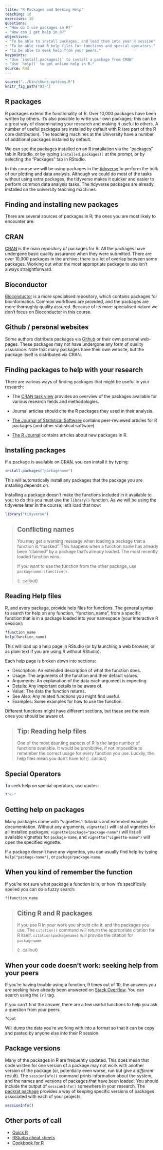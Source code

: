 ```yaml
---
title: "R Packages and Seeking Help"
teaching: 10
exercises: 10
questions:
- "How do I use packages in R?"
- "How can I get help in R?"
objectives:
- "To be able to install packages, and load them into your R session"
- "To be able read R help files for functions and special operators."
- "To be able to seek help from your peers."
keypoints:
- "Use `install.packages()` to install a package from CRAN"
- "Use `help()` to get online help in R."
source: Rmd
---
```


```r
source("../bin/chunk-options.R")
knitr_fig_path("03-")
```

## R packages

R packages extend the functionality of R.  Over 10,000 packages have been written by others. It's also possible to write your own packages; this can be a great way of disseminating your research and making it useful to others.  A number of useful packages are installed by default with R (are part of the R core distribution). The teaching machines at the University have a number of additional packages installed by default.

We can see the packages installed on an R installation via the "packages" tab in Rstudio, or by typing `installed.packages()` at the prompt, or by selecting the "Packages" tab in RStudio.

In this course we will be using packages in the  [tidyverse](https://www.tidyverse.org) to perform the bulk of our plotting and data analysis.   Although we could do most of the tasks without using extra packages, the tidyverse makes it quicker and easier to perform common data analysis tasks.  The tidyverse packages are already installed on the university teaching machines.

## Finding and installing new packages

There are several sources of packages in R; the ones you are most likely to encounter are:

## CRAN

[CRAN](https://cran.r-project.org) is the main repository of packages for R.  All the packages have undergone basic quality assurance when they were submitted.  There are over 10,000 packages in the archive; there is a lot of overlap between some packages.  Working out _what_ the most appropriate package to use isn't always straightforward.   

## Bioconductor

[Bioconductor](https://www.bioconductor.org/) is a more specialised repository, which contains packages for bioinformatics.  Common workflows are provided, and the packages are more thoroughly quality assured.   Because of its more specialised nature we don't focus on Bioconductor in this course.

## Github / personal websites

Some authors distribute packages via [Github](https://www.github.com) or their own personal web-pages.  These packages may not have undergone any form of quality assurance.   Note that many packages have their own website, but the package itself is distributed via CRAN. 

## Finding packages to help with your research

There are various ways of finding packages that might be useful in your research:

* The [CRAN task view](https://cran.r-project.org/web/views/) provides an overview of the packages available for various research fields and methodologies.   

* Journal articles should cite the R packages they used in their analysis. 

* [The Journal of Statistical Software](https://www.jstatsoft.org/index) contains peer-reviewed articles for R packages (and other statistical software)

* [The R Journal](https://journal.r-project.org/) contains articles about new packages in R.

## Installing packages

If a package is available on [CRAN](https://cran.r-project.org), you can install it by typing:

```r
install.packages("packagename")
```

This will automatically install any packages that the package you are installing depends on.

Installing a package doesn't make the functions included in it available to you; to do this you must use the `library()` function.  As we will be using the tidyverse later in the course, let's load that now:

```r
library("tidyverse")
```

> ## Conflicting names
>
> You may get a warning message when loading a package that a function is "masked".  This
> happens when a function name has already been "claimed" by a package that's already 
> loaded.  The most recently loaded function wins. 
> 
> If you want to use the function from the other package, use `packagename::function()`.
> 
{: .callout}


## Reading Help files

R, and every package, provide help files for functions. The general syntax to search for help on any
function, "function_name", from a specific function that is in a package loaded into your
namespace (your interactive R session):

```r
?function_name
help(function_name)
```

This will load up a help page in RStudio (or by launching a web browser, or  as plain text if you are using R without RStudio).

Each help page is broken down into sections:

 - Description: An extended description of what the function does.
 - Usage: The arguments of the function and their default values.
 - Arguments: An explanation of the data each argument is expecting.
 - Details: Any important details to be aware of.
 - Value: The data the function returns.
 - See Also: Any related functions you might find useful.
 - Examples: Some examples for how to use the function.

Different functions might have different sections, but these are the main ones you should be aware of.

> ## Tip: Reading help files
>
> One of the most daunting aspects of R is the large number of functions
> available. It would be prohibitive, if not impossible to remember the
> correct usage for every function you use. Luckily, the help files
> mean you don't have to!
{: .callout}

## Special Operators

To seek help on special operators, use quotes:

```r
?"<-"
```

## Getting help on packages

Many packages come with "vignettes": tutorials and extended example documentation.
Without any arguments, `vignette()` will list all vignettes for all installed packages;
`vignette(package="package-name")` will list all available vignettes for
`package-name`, and `vignette("vignette-name")` will open the specified vignette.

If a package doesn't have any vignettes, you can usually find help by typing
`help("package-name")`, or `package?package-name`.

## When you kind of remember the function

If you're not sure what package a function is in, or how it's specifically spelled you can do a fuzzy search:

```r
??function_name
```


> ## Citing R and R packages
> If you use R in your work you should cite it, and the packages you use. The `citation()` command will return the appropriate citation for R itself.  `citation(packagename)` will provide the citation for `packagename`. 
>
{: .callout}

## When your code doesn't work: seeking help from your peers

If you're having trouble using a function, 9 times out of 10,
the answers you are seeking have already been answered on
[Stack Overflow](http://stackoverflow.com/). You can search using
the `[r]` tag.

If you can't find the answer, there are a few useful functions to
help you ask a question from your peers:

```r
?dput
```

Will dump the data you're working with into a format so that it can
be copy and pasted by anyone else into their R session.


## Package versions

Many of the packages in R are frequently updated.  This does mean that code written for one version of a package may not work with another version of the package (or, potentially even worse, run but give a _different_ result).  The `sessionInfo()` command prints information about the system, and the names and versions of packages that have been loaded.  You should include the output of `sessionInfo()` somewhere in your research.  The [packrat package](https://rstudio.github.io/packrat/) provides a way of keeping specific versions of packages associated with each of your projects. 



```r
sessionInfo()
```


## Other ports of call

* [Quick R](http://www.statmethods.net/)
* [RStudio cheat sheets](http://www.rstudio.com/resources/cheatsheets/)
* [Cookbook for R](http://www.cookbook-r.com/)
